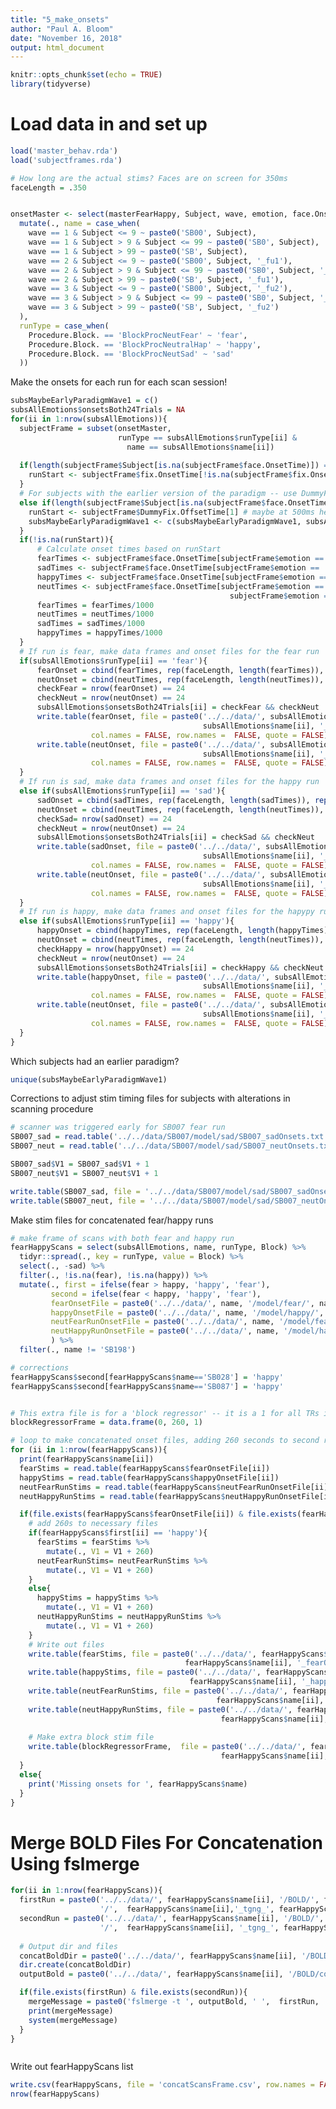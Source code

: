 ```yaml
---
title: "5_make_onsets"
author: "Paul A. Bloom"
date: "November 16, 2018"
output: html_document
---
```


```r
knitr::opts_chunk$set(echo = TRUE)
library(tidyverse)
```

# Load data in and set up

```r
load('master_behav.rda')
load('subjectframes.rda')

# How long are the actual stims? Faces are on screen for 350ms
faceLength = .350


onsetMaster <- select(masterFearHappy, Subject, wave, emotion, face.OnsetTime, fix.OnsetTime, DummyFix.OffsetTime, tr_result, Block, Procedure.Block.) %>%
  mutate(., name = case_when(
    wave == 1 & Subject <= 9 ~ paste0('SB00', Subject),
    wave == 1 & Subject > 9 & Subject <= 99 ~ paste0('SB0', Subject),
    wave == 1 & Subject > 99 ~ paste0('SB', Subject),
    wave == 2 & Subject <= 9 ~ paste0('SB00', Subject, '_fu1'),
    wave == 2 & Subject > 9 & Subject <= 99 ~ paste0('SB0', Subject, '_fu1'),
    wave == 2 & Subject > 99 ~ paste0('SB', Subject, '_fu1'),
    wave == 3 & Subject <= 9 ~ paste0('SB00', Subject, '_fu2'),
    wave == 3 & Subject > 9 & Subject <= 99 ~ paste0('SB0', Subject, '_fu2'),
    wave == 3 & Subject > 99 ~ paste0('SB', Subject, '_fu2')
  ),
  runType = case_when(
    Procedure.Block. == 'BlockProcNeutFear' ~ 'fear',
    Procedure.Block. == 'BlockProcNeutralHap' ~ 'happy',
    Procedure.Block. == 'BlockProcNeutSad' ~ 'sad'
  ))

```

Make the onsets for each run for each scan session!

```r
subsMaybeEarlyParadigmWave1 = c()
subsAllEmotions$onsetsBoth24Trials = NA
for(ii in 1:nrow(subsAllEmotions)){
  subjectFrame = subset(onsetMaster, 
                        runType == subsAllEmotions$runType[ii] & 
                          name == subsAllEmotions$name[ii])
  
  if(length(subjectFrame$Subject[is.na(subjectFrame$face.OnsetTime)]) == 2){
    runStart <- subjectFrame$fix.OnsetTime[!is.na(subjectFrame$fix.OnsetTime)] 
  }
  # For subjects with the earlier version of the paradigm -- use DummyFix.Offset Time -- it SEEMS to be working although maybe 500ms off, hard to know for these subjects
  else if(length(subjectFrame$Subject[is.na(subjectFrame$face.OnsetTime)]) == 1){
    runStart <- subjectFrame$DummyFix.OffsetTime[1] # maybe at 500ms here to account for 'missing' eprime time
    subsMaybeEarlyParadigmWave1 <- c(subsMaybeEarlyParadigmWave1, subsAllEmotions$name[ii])
  }
  if(!is.na(runStart)){
      # Calculate onset times based on runStart
      fearTimes <- subjectFrame$face.OnsetTime[subjectFrame$emotion == 'FearT_nogo' | subjectFrame$emotion == 'FearNT_nogo' ] - runStart
      sadTimes <- subjectFrame$face.OnsetTime[subjectFrame$emotion == 'SadNT_nogo' | subjectFrame$emotion == 'SadT_nogo' ] - runStart
      happyTimes <- subjectFrame$face.OnsetTime[subjectFrame$emotion == 'HapNT_nogo' | subjectFrame$emotion == 'HapT_nogo' ] - runStart
      neutTimes <- subjectFrame$face.OnsetTime[subjectFrame$emotion == 'NeutNT_go' | 
                                                 subjectFrame$emotion == 'NeutralT_go' | subjectFrame$emotion == 'NeutT_go'] - runStart
      fearTimes = fearTimes/1000
      neutTimes = neutTimes/1000
      sadTimes = sadTimes/1000
      happyTimes = happyTimes/1000
  }
  # If run is fear, make data frames and onset files for the fear run
  if(subsAllEmotions$runType[ii] == 'fear'){
      fearOnset = cbind(fearTimes, rep(faceLength, length(fearTimes)), rep(1, length(fearTimes)))
      neutOnset = cbind(neutTimes, rep(faceLength, length(neutTimes)), rep(1, length(neutTimes)))
      checkFear = nrow(fearOnset) == 24
      checkNeut = nrow(neutOnset) == 24
      subsAllEmotions$onsetsBoth24Trials[ii] = checkFear && checkNeut
      write.table(fearOnset, file = paste0('../../data/', subsAllEmotions$name[ii], '/model/fear/', 
                                           subsAllEmotions$name[ii], '_fearOnsets.txt'), 
                  col.names = FALSE, row.names =  FALSE, quote = FALSE)
      write.table(neutOnset, file = paste0('../../data/', subsAllEmotions$name[ii], '/model/fear/', 
                                           subsAllEmotions$name[ii], '_neutOnsets.txt'), 
                  col.names = FALSE, row.names =  FALSE, quote = FALSE)
  }
  # If run is sad, make data frames and onset files for the happy run
  else if(subsAllEmotions$runType[ii] == 'sad'){
      sadOnset = cbind(sadTimes, rep(faceLength, length(sadTimes)), rep(1, length(sadTimes)))
      neutOnset = cbind(neutTimes, rep(faceLength, length(neutTimes)), rep(1, length(neutTimes)))
      checkSad= nrow(sadOnset) == 24
      checkNeut = nrow(neutOnset) == 24
      subsAllEmotions$onsetsBoth24Trials[ii] = checkSad && checkNeut
      write.table(sadOnset, file = paste0('../../data/', subsAllEmotions$name[ii], '/model/sad/', 
                                           subsAllEmotions$name[ii], '_sadOnsets.txt'), 
                  col.names = FALSE, row.names =  FALSE, quote = FALSE)
      write.table(neutOnset, file = paste0('../../data/', subsAllEmotions$name[ii], '/model/sad/', 
                                           subsAllEmotions$name[ii], '_neutOnsets.txt'), 
                  col.names = FALSE, row.names =  FALSE, quote = FALSE)
  }
  # If run is happy, make data frames and onset files for the hapypy run
  else if(subsAllEmotions$runType[ii] == 'happy'){
      happyOnset = cbind(happyTimes, rep(faceLength, length(happyTimes)), rep(1, length(happyTimes)))
      neutOnset = cbind(neutTimes, rep(faceLength, length(neutTimes)), rep(1, length(neutTimes)))
      checkHappy = nrow(happyOnset) == 24
      checkNeut = nrow(neutOnset) == 24
      subsAllEmotions$onsetsBoth24Trials[ii] = checkHappy && checkNeut
      write.table(happyOnset, file = paste0('../../data/', subsAllEmotions$name[ii], '/model/happy/', 
                                           subsAllEmotions$name[ii], '_happyOnsets.txt'), 
                  col.names = FALSE, row.names =  FALSE, quote = FALSE)
      write.table(neutOnset, file = paste0('../../data/', subsAllEmotions$name[ii], '/model/happy/', 
                                           subsAllEmotions$name[ii], '_neutOnsets.txt'), 
                  col.names = FALSE, row.names =  FALSE, quote = FALSE)
  }
}
```

Which subjects had an earlier paradigm?
```r
unique(subsMaybeEarlyParadigmWave1)
```


Corrections to adjust stim timing files for subjects with alterations in scanning procedure
```r
# scanner was triggered early for SB007 fear run
SB007_sad = read.table('../../data/SB007/model/sad/SB007_sadOnsets.txt')
SB007_neut = read.table('../../data/SB007/model/sad/SB007_neutOnsets.txt')

SB007_sad$V1 = SB007_sad$V1 + 1
SB007_neut$V1 = SB007_neut$V1 + 1

write.table(SB007_sad, file = '../../data/SB007/model/sad/SB007_sadOnsets.txt', col.names = FALSE, row.names =  FALSE, quote = FALSE)
write.table(SB007_neut, file = '../../data/SB007/model/sad/SB007_neutOnsets.txt', col.names = FALSE, row.names =  FALSE, quote = FALSE)

```


Make stim files for concatenated fear/happy runs

```r
# make frame of scans with both fear and happy run
fearHappyScans = select(subsAllEmotions, name, runType, Block) %>%
  tidyr::spread(., key = runType, value = Block) %>%
  select(., -sad) %>%
  filter(., !is.na(fear), !is.na(happy)) %>%
  mutate(., first = ifelse(fear > happy, 'happy', 'fear'),
         second = ifelse(fear < happy, 'happy', 'fear'),
         fearOnsetFile = paste0('../../data/', name, '/model/fear/', name, '_fearOnsets.txt'),
         happyOnsetFile = paste0('../../data/', name, '/model/happy/', name, '_happyOnsets.txt'),
         neutFearRunOnsetFile = paste0('../../data/', name, '/model/fear/', name, '_neutOnsets.txt'),
         neutHappyRunOnsetFile = paste0('../../data/', name, '/model/happy/', name, '_neutOnsets.txt')
         ) %>%
  filter(., name != 'SB198')

# corrections
fearHappyScans$second[fearHappyScans$name=='SB028'] = 'happy'
fearHappyScans$second[fearHappyScans$name=='SB087'] = 'happy'


# This extra file is for a 'block regressor' -- it is a 1 for all TRs in the first run of the concatenated block
blockRegressorFrame = data.frame(0, 260, 1)
```

```r
# loop to make concatenated onset files, adding 260 seconds to second run
for (ii in 1:nrow(fearHappyScans)){
  print(fearHappyScans$name[ii])
  fearStims = read.table(fearHappyScans$fearOnsetFile[ii])
  happyStims = read.table(fearHappyScans$happyOnsetFile[ii])
  neutFearRunStims = read.table(fearHappyScans$neutFearRunOnsetFile[ii])
  neutHappyRunStims = read.table(fearHappyScans$neutHappyRunOnsetFile[ii])

  if(file.exists(fearHappyScans$fearOnsetFile[ii]) & file.exists(fearHappyScans$happyOnsetFile[ii])){
    # add 260s to necessary files
    if(fearHappyScans$first[ii] == 'happy'){
      fearStims = fearStims %>%
        mutate(., V1 = V1 + 260)
      neutFearRunStims= neutFearRunStims %>%
        mutate(., V1 = V1 + 260)
    }
    else{
      happyStims = happyStims %>%
        mutate(., V1 = V1 + 260)
      neutHappyRunStims = neutHappyRunStims %>%
        mutate(., V1 = V1 + 260)    
    }
    # Write out files
    write.table(fearStims, file = paste0('../../data/', fearHappyScans$name[ii], '/model/concat/', 
                                       fearHappyScans$name[ii], '_fearOnsets.txt'), row.names = FALSE, col.names = FALSE)
    write.table(happyStims, file = paste0('../../data/', fearHappyScans$name[ii], '/model/concat/', 
                                        fearHappyScans$name[ii], '_happyOnsets.txt'), row.names = FALSE, col.names = FALSE)
    write.table(neutFearRunStims, file = paste0('../../data/', fearHappyScans$name[ii], '/model/concat/', 
                                              fearHappyScans$name[ii], '_neutFearRunOnsets.txt'), row.names = FALSE, col.names = FALSE)
    write.table(neutHappyRunStims, file = paste0('../../data/', fearHappyScans$name[ii], '/model/concat/', 
                                               fearHappyScans$name[ii], '_neutHappyRunOnsets.txt'), row.names = FALSE, col.names = FALSE)
    
    # Make extra block stim file
    write.table(blockRegressorFrame,  file = paste0('../../data/', fearHappyScans$name[ii], '/model/concat/', 
                                               fearHappyScans$name[ii], '_FirstRunRegressor.txt'), row.names = FALSE, col.names = FALSE)
  }
  else{
    print('Missing onsets for ', fearHappyScans$name)
  }
}
```

# Merge BOLD Files For Concatenation Using fslmerge
```r
for(ii in 1:nrow(fearHappyScans)){
  firstRun = paste0('../../data/', fearHappyScans$name[ii], '/BOLD/', fearHappyScans$first[ii], 
                    '/',  fearHappyScans$name[ii],'_tgng_', fearHappyScans$first[ii], '_bold.nii.gz')
  secondRun = paste0('../../data/', fearHappyScans$name[ii], '/BOLD/', fearHappyScans$second[ii], 
                    '/',  fearHappyScans$name[ii], '_tgng_', fearHappyScans$second[ii], '_bold.nii.gz')
  
  # Output dir and files
  concatBoldDir = paste0('../../data/', fearHappyScans$name[ii], '/BOLD/concat')
  dir.create(concatBoldDir)
  outputBold = paste0('../../data/', fearHappyScans$name[ii], '/BOLD/concat/', fearHappyScans$name[ii], '_tgng_concat_bold.nii.gz')

  if(file.exists(firstRun) & file.exists(secondRun)){
    mergeMessage = paste0('fslmerge -t ', outputBold, ' ',  firstRun, ' ', secondRun)
    print(mergeMessage)
    system(mergeMessage)
  }
}



```

Write out fearHappyScans list
```r
write.csv(fearHappyScans, file = 'concatScansFrame.csv', row.names = FALSE)
nrow(fearHappyScans)
```


